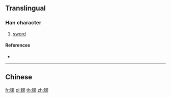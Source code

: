 {{character info/new}}
{{also|鋣}}
==Translingual==

===Han character===
{{Han char|rn=167|rad=钅|as=06|sn=11|four=|canj=CMHL,OPMHL,XCMHL}}

# [[sword]]

====References====
* {{Han ref|kx=1328.061|hdz=64195.101|uh=94D8|ud=38104}}

----

==Chinese==
{{zh-see|鋣}}

[[fr:铘]]
[[pl:铘]]
[[th:铘]]
[[zh:铘]]